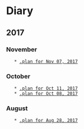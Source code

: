 = Diary =

== 2017 ==

=== November ===
    * [[2017-11-07|.plan for Nov 07, 2017]]

=== October ===
    * [[2017-10-11|.plan for Oct 11, 2017]]
    * [[2017-10-08|.plan for Oct 08, 2017]]

=== August ===
    * [[2017-08-28|.plan for Aug 28, 2017]]

